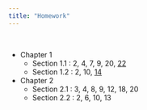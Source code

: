 ```yaml
---
title: "Homework"
---
```


<br>

- Chapter 1
  - Section 1.1 : 2, 4, 7, 9, 20, [22](homework/Prob1_1_22.pdf)
  - Section 1.2 : 2, 10, [14](homework/pond.pdf)
- Chapter 2
  - Section 2.1 : 3, 4, 8, 9, 12, 18, 20
  - Section 2.2 : 2, 6, 10, 13
